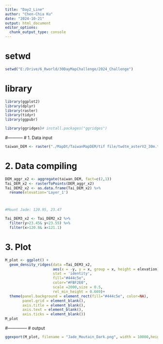 ```yaml
---
title: "Day2_Line"
author: "Chen-Chia Ku"
date: "2024-10-21"
output: html_document
editor_options: 
  chunk_output_type: console
---
```


# setwd
```r
setwd("E:/Drive/6_Rworld/30DayMapChallenge/2024_Challenge")
```

# library
```r
library(ggplot2)
library(dplyr)
library(raster)
library(tidyr)
library(ggpubr)

library(ggridges)# install.packages("ggridges")
```

#-----------
# 1. Data input
```r
taiwan_DEM <- raster("./MapDt/TaiwanMapDEM/tif file/twdtm_asterV2_30m.tif" )
```

# 2. Data compiling
```r
DEM_aggr_x2 <- aggregate(taiwan_DEM, fact=c(2,1))
Tai_DEM_x2 <- rasterToPoints(DEM_aggr_x2)
Tai_DEM2_x2 <- as.data.frame(Tai_DEM_x2) %>%
  rename(elevation='Layer_1')



#Mount Jade: 120.95, 23.47

Tai_DEM3_x2 <- Tai_DEM2_x2 %>%
  filter(y>23.45& y<23.55) %>%
  filter(x>120.8& x<121.1)


```

# 3. Plot
```r

M_plot <- ggplot() +
  geom_density_ridges(data =Tai_DEM3_x2, 
                      aes(x = -y, y = x, group = x, height = elevation),
                      stat = 'identity',
                      fill="#444c5e",
                      color="#FBF2E0", 
                      scale =2000,size = 0.5, 
                      rel_min_height = 0.669)+
  theme(panel.background = element_rect(fill="#444c5e", color=NA),
        panel.grid = element_blank(),
        axis.title = element_blank(),
        axis.text = element_blank(), 
        axis.ticks = element_blank())
M_plot 

```

#--------------
# output
```r
ggexport(M_plot, filename = "Jade_Moutain_Dark.png", width = 10000,height=6000,res = 700)

```
